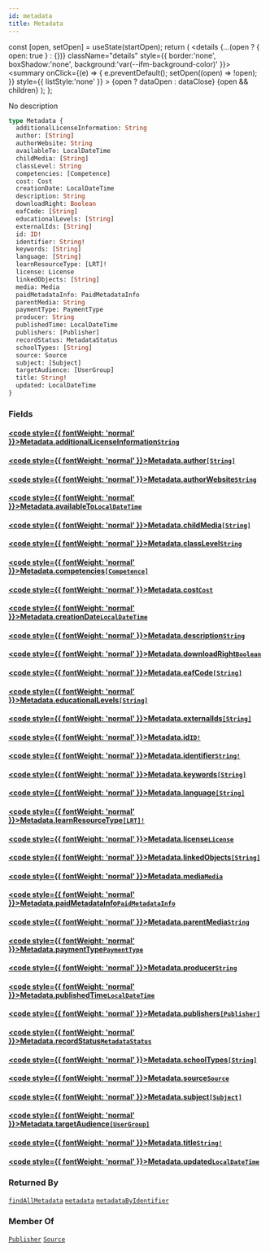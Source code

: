 ```yaml
---
id: metadata
title: Metadata
---
```









  const [open, setOpen] = useState(startOpen);
  return (
    <details {...(open ? { open: true } : {})} className="details" style={{ border:'none', boxShadow:'none', background:'var(--ifm-background-color)' }}>
      <summary
        onClick={(e) => {
          e.preventDefault();
          setOpen((open) => !open);
        }}
        style={{ listStyle:'none' }}
      >
      {open ? dataOpen : dataClose}
      </summary>
      {open && children}
    </details>
  );
};








No description


```graphql
type Metadata {
  additionalLicenseInformation: String
  author: [String]
  authorWebsite: String
  availableTo: LocalDateTime
  childMedia: [String]
  classLevel: String
  competencies: [Competence]
  cost: Cost
  creationDate: LocalDateTime
  description: String
  downloadRight: Boolean
  eafCode: [String]
  educationalLevels: [String]
  externalIds: [String]
  id: ID!
  identifier: String!
  keywords: [String]
  language: [String]
  learnResourceType: [LRT]!
  license: License
  linkedObjects: [String]
  media: Media
  paidMetadataInfo: PaidMetadataInfo
  parentMedia: String
  paymentType: PaymentType
  producer: String
  publishedTime: LocalDateTime
  publishers: [Publisher]
  recordStatus: MetadataStatus
  schoolTypes: [String]
  source: Source
  subject: [Subject]
  targetAudience: [UserGroup]
  title: String!
  updated: LocalDateTime
}
```




### Fields

#### [<code style={{ fontWeight: 'normal' }}>Metadata.<b>additionalLicenseInformation</b></code>](#)<Bullet />[`String`](/sodixapi/types/scalars/string) <Badge class="badge badge--secondary" text="scalar"/> 
> 
> 
> 
> 

#### [<code style={{ fontWeight: 'normal' }}>Metadata.<b>author</b></code>](#)<Bullet />[`[String]`](/sodixapi/types/scalars/string) <Badge class="badge badge--secondary" text="list"/> <Badge class="badge badge--secondary" text="scalar"/> 
> 
> 
> 
> 

#### [<code style={{ fontWeight: 'normal' }}>Metadata.<b>authorWebsite</b></code>](#)<Bullet />[`String`](/sodixapi/types/scalars/string) <Badge class="badge badge--secondary" text="scalar"/> 
> 
> 
> 
> 

#### [<code style={{ fontWeight: 'normal' }}>Metadata.<b>availableTo</b></code>](#)<Bullet />[`LocalDateTime`](/sodixapi/types/scalars/local-date-time) <Badge class="badge badge--secondary" text="scalar"/> 
> 
> 
> 
> 

#### [<code style={{ fontWeight: 'normal' }}>Metadata.<b>childMedia</b></code>](#)<Bullet />[`[String]`](/sodixapi/types/scalars/string) <Badge class="badge badge--secondary" text="list"/> <Badge class="badge badge--secondary" text="scalar"/> 
> 
> 
> 
> 

#### [<code style={{ fontWeight: 'normal' }}>Metadata.<b>classLevel</b></code>](#)<Bullet />[`String`](/sodixapi/types/scalars/string) <Badge class="badge badge--secondary" text="scalar"/> 
> 
> 
> 
> 

#### [<code style={{ fontWeight: 'normal' }}>Metadata.<b>competencies</b></code>](#)<Bullet />[`[Competence]`](/sodixapi/types/objects/competence) <Badge class="badge badge--secondary" text="list"/> <Badge class="badge badge--secondary" text="object"/> 
> 
> 
> 
> 

#### [<code style={{ fontWeight: 'normal' }}>Metadata.<b>cost</b></code>](#)<Bullet />[`Cost`](/sodixapi/types/enums/cost) <Badge class="badge badge--secondary" text="enum"/> 
> 
> 
> 
> 

#### [<code style={{ fontWeight: 'normal' }}>Metadata.<b>creationDate</b></code>](#)<Bullet />[`LocalDateTime`](/sodixapi/types/scalars/local-date-time) <Badge class="badge badge--secondary" text="scalar"/> 
> 
> 
> 
> 

#### [<code style={{ fontWeight: 'normal' }}>Metadata.<b>description</b></code>](#)<Bullet />[`String`](/sodixapi/types/scalars/string) <Badge class="badge badge--secondary" text="scalar"/> 
> 
> 
> 
> 

#### [<code style={{ fontWeight: 'normal' }}>Metadata.<b>downloadRight</b></code>](#)<Bullet />[`Boolean`](/sodixapi/types/scalars/boolean) <Badge class="badge badge--secondary" text="scalar"/> 
> 
> 
> 
> 

#### [<code style={{ fontWeight: 'normal' }}>Metadata.<b>eafCode</b></code>](#)<Bullet />[`[String]`](/sodixapi/types/scalars/string) <Badge class="badge badge--secondary" text="list"/> <Badge class="badge badge--secondary" text="scalar"/> 
> 
> 
> 
> 

#### [<code style={{ fontWeight: 'normal' }}>Metadata.<b>educationalLevels</b></code>](#)<Bullet />[`[String]`](/sodixapi/types/scalars/string) <Badge class="badge badge--secondary" text="list"/> <Badge class="badge badge--secondary" text="scalar"/> 
> 
> 
> 
> 

#### [<code style={{ fontWeight: 'normal' }}>Metadata.<b>externalIds</b></code>](#)<Bullet />[`[String]`](/sodixapi/types/scalars/string) <Badge class="badge badge--secondary" text="list"/> <Badge class="badge badge--secondary" text="scalar"/> 
> 
> 
> 
> 

#### [<code style={{ fontWeight: 'normal' }}>Metadata.<b>id</b></code>](#)<Bullet />[`ID!`](/sodixapi/types/scalars/id) <Badge class="badge badge--secondary" text="non-null"/> <Badge class="badge badge--secondary" text="scalar"/> 
> 
> 
> 
> 

#### [<code style={{ fontWeight: 'normal' }}>Metadata.<b>identifier</b></code>](#)<Bullet />[`String!`](/sodixapi/types/scalars/string) <Badge class="badge badge--secondary" text="non-null"/> <Badge class="badge badge--secondary" text="scalar"/> 
> 
> 
> 
> 

#### [<code style={{ fontWeight: 'normal' }}>Metadata.<b>keywords</b></code>](#)<Bullet />[`[String]`](/sodixapi/types/scalars/string) <Badge class="badge badge--secondary" text="list"/> <Badge class="badge badge--secondary" text="scalar"/> 
> 
> 
> 
> 

#### [<code style={{ fontWeight: 'normal' }}>Metadata.<b>language</b></code>](#)<Bullet />[`[String]`](/sodixapi/types/scalars/string) <Badge class="badge badge--secondary" text="list"/> <Badge class="badge badge--secondary" text="scalar"/> 
> 
> 
> 
> 

#### [<code style={{ fontWeight: 'normal' }}>Metadata.<b>learnResourceType</b></code>](#)<Bullet />[`[LRT]!`](/sodixapi/types/enums/lrt) <Badge class="badge badge--secondary" text="non-null"/> <Badge class="badge badge--secondary" text="enum"/> 
> 
> 
> 
> 

#### [<code style={{ fontWeight: 'normal' }}>Metadata.<b>license</b></code>](#)<Bullet />[`License`](/sodixapi/types/objects/license) <Badge class="badge badge--secondary" text="object"/> 
> 
> 
> 
> 

#### [<code style={{ fontWeight: 'normal' }}>Metadata.<b>linkedObjects</b></code>](#)<Bullet />[`[String]`](/sodixapi/types/scalars/string) <Badge class="badge badge--secondary" text="list"/> <Badge class="badge badge--secondary" text="scalar"/> 
> 
> 
> 
> 

#### [<code style={{ fontWeight: 'normal' }}>Metadata.<b>media</b></code>](#)<Bullet />[`Media`](/sodixapi/types/objects/media) <Badge class="badge badge--secondary" text="object"/> 
> 
> 
> 
> 

#### [<code style={{ fontWeight: 'normal' }}>Metadata.<b>paidMetadataInfo</b></code>](#)<Bullet />[`PaidMetadataInfo`](/sodixapi/types/objects/paid-metadata-info) <Badge class="badge badge--secondary" text="object"/> 
> 
> 
> 
> 

#### [<code style={{ fontWeight: 'normal' }}>Metadata.<b>parentMedia</b></code>](#)<Bullet />[`String`](/sodixapi/types/scalars/string) <Badge class="badge badge--secondary" text="scalar"/> 
> 
> 
> 
> 

#### [<code style={{ fontWeight: 'normal' }}>Metadata.<b>paymentType</b></code>](#)<Bullet />[`PaymentType`](/sodixapi/types/enums/payment-type) <Badge class="badge badge--secondary" text="enum"/> 
> 
> 
> 
> 

#### [<code style={{ fontWeight: 'normal' }}>Metadata.<b>producer</b></code>](#)<Bullet />[`String`](/sodixapi/types/scalars/string) <Badge class="badge badge--secondary" text="scalar"/> 
> 
> 
> 
> 

#### [<code style={{ fontWeight: 'normal' }}>Metadata.<b>publishedTime</b></code>](#)<Bullet />[`LocalDateTime`](/sodixapi/types/scalars/local-date-time) <Badge class="badge badge--secondary" text="scalar"/> 
> 
> 
> 
> 

#### [<code style={{ fontWeight: 'normal' }}>Metadata.<b>publishers</b></code>](#)<Bullet />[`[Publisher]`](/sodixapi/types/objects/publisher) <Badge class="badge badge--secondary" text="list"/> <Badge class="badge badge--secondary" text="object"/> 
> 
> 
> 
> 

#### [<code style={{ fontWeight: 'normal' }}>Metadata.<b>recordStatus</b></code>](#)<Bullet />[`MetadataStatus`](/sodixapi/types/enums/metadata-status) <Badge class="badge badge--secondary" text="enum"/> 
> 
> 
> 
> 

#### [<code style={{ fontWeight: 'normal' }}>Metadata.<b>schoolTypes</b></code>](#)<Bullet />[`[String]`](/sodixapi/types/scalars/string) <Badge class="badge badge--secondary" text="list"/> <Badge class="badge badge--secondary" text="scalar"/> 
> 
> 
> 
> 

#### [<code style={{ fontWeight: 'normal' }}>Metadata.<b>source</b></code>](#)<Bullet />[`Source`](/sodixapi/types/objects/source) <Badge class="badge badge--secondary" text="object"/> 
> 
> 
> 
> 

#### [<code style={{ fontWeight: 'normal' }}>Metadata.<b>subject</b></code>](#)<Bullet />[`[Subject]`](/sodixapi/types/objects/subject) <Badge class="badge badge--secondary" text="list"/> <Badge class="badge badge--secondary" text="object"/> 
> 
> 
> 
> 

#### [<code style={{ fontWeight: 'normal' }}>Metadata.<b>targetAudience</b></code>](#)<Bullet />[`[UserGroup]`](/sodixapi/types/enums/user-group) <Badge class="badge badge--secondary" text="list"/> <Badge class="badge badge--secondary" text="enum"/> 
> 
> 
> 
> 

#### [<code style={{ fontWeight: 'normal' }}>Metadata.<b>title</b></code>](#)<Bullet />[`String!`](/sodixapi/types/scalars/string) <Badge class="badge badge--secondary" text="non-null"/> <Badge class="badge badge--secondary" text="scalar"/> 
> 
> 
> 
> 

#### [<code style={{ fontWeight: 'normal' }}>Metadata.<b>updated</b></code>](#)<Bullet />[`LocalDateTime`](/sodixapi/types/scalars/local-date-time) <Badge class="badge badge--secondary" text="scalar"/> 
> 
> 
> 
> 





### Returned By

[`findAllMetadata`](/sodixapi/api/queries/find-all-metadata)  <Badge class="badge badge--secondary" text="query"/><Bullet />[`metadata`](/sodixapi/api/queries/metadata)  <Badge class="badge badge--secondary" text="query"/><Bullet />[`metadataByIdentifier`](/sodixapi/api/queries/metadata-by-identifier)  <Badge class="badge badge--secondary" text="query"/>

### Member Of

[`Publisher`](/sodixapi/types/objects/publisher)  <Badge class="badge badge--secondary" text="object"/><Bullet />[`Source`](/sodixapi/types/objects/source)  <Badge class="badge badge--secondary" text="object"/>

